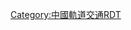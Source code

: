 {{Routemap
|title=绍兴轨道交通1号线
|title-bg={{ShaoxingRT color|1|s}}
|inline=<includeonly>1</includeonly>
|text-width=37,,
|map=
utCONTg~~ ~~ ~~ ~~{{rmri|u}}[[创景路站|创景路]]
utKBHFa!~HUBaq\utBHF!~HUBeq\~~ ~~[[姑娘桥站|姑娘桥]] 杭州{{杭州地铁线路名|5|block|}}
utSTR\utSTRe\
utSTR\uKDSTe\~~ ~~[[姑娘桥停车场]]
utBHF\\~~ ~~[[衙前站 (杭州市)|衙前]]
WASSERq\utKRZW\WASSERq\\~~ ~~ ~~ ~~西小江
CONTgq\umtKRZ\STRq\CONTfq\~~ ~~ ~~ ~~[[萧甬铁路]]
utBHF\\~~ ~~[[杨汛桥站|杨汛桥]]
utSTRe\\
utSTRa\\
uhtSTRe@f\\~~ ~~ ~~ ~~牛头山隧道
hCONTgq\umhKRZho\hSTRq\hCONTfq\~~ ~~ ~~ ~~[[杭甬客运专线]]
uhBHF\\~~ ~~[[前梅站|前梅]]
uhBHF\\~~ ~~[[钱清站 (地铁)|钱清]]
WASSERq\uhKRZW\WASSERq\\~~ ~~ ~~ ~~西小江
CONTgq\umhKRZ\STRq\CONTfq\~~ ~~ ~~ ~~[[萧甬铁路]]
uhSTR\uKDSTa\~~ ~~[[万绣路车辆段]]
uhBHF\uhSTRa\~~ ~~[[西沙路站|西沙路]]
uhABZgl+l\uhSTRr\
uhBHF\\~~ ~~[[临杭大道站|临杭大道]]
uhtSTRa\\
utBHF\\~~ ~~[[鉴水路站|鉴水路]]
WASSERq\utKRZW\WASSERq\\~~ ~~ ~~ ~~坂湖
utBHF\\~~ ~~[[越州大道站|越州大道]]
utBHF\\~~ ~~[[中国轻纺城站|中国轻纺城]]
utBHF\\~~ ~~[[瓜渚湖站|瓜渚湖]]
utBHF\\~~ ~~[[镜水路站|镜水路]]
utLSTR\uextKBHFa\~~ ~~[[会展中心站 (绍兴市)|会展中心]]
utLSTR\uextSTR\hCONTg~~ ~~ ~~ ~~{{rmri|u}}[[杭甬客运专线|杭甬客专]]
\utLSTR\uextBHF!~HUBaq\hBHF!~HUBeq\LDER~~ ~~[[绍兴北站 (地铁)|绍兴北站]] 高铁[[绍兴北站]]
\utLSTR\uextSTR\hSTRl\hCONTfq~~ ~~
utLSTR\uextBHF\~~ ~~[[大庆寺站|大庆寺]]
utLSTR\uextBHF\~~ ~~[[越秀站|越秀]]
utLSTR\uextBHF\~~ ~~[[绍兴一中站|绍兴一中]]
utXBHF-L\uextXBHF-R\~~ ~~[[黄酒小镇站|黄酒小镇]]
主线~~ ~~ ~~! !utKRWl!~POINTERf@gq\uxtKRWg+r!~POINTERg@fq\~~ ~~ ~~ ~~支线
utBHF~~ ~~[[张墅站|张墅]]
utBHF~~ ~~[[奥体中心站 (绍兴市)|奥体中心]]
uextCONTgq\utTBHFxt\uextCONTfq~~ ~~ [[梅山广场站|梅山广场]]{{ShaoxingRT Sign|2}}
utBHF~~ ~~[[凤林路站|凤林路]]
utBHF~~ ~~[[大滩站 (绍兴市)|大滩]]
CONTgq\BHFq!~HUB2\umtKRZ!~HUBc3\CONTfq\~~ ~~国铁[[绍兴站]] [[萧甬铁路]]
HUBc1\utBHF!~HUB4\LDER~~ ~~[[火车站 (绍兴轨道交通)|火车站]]
utBHF~~ ~~[[城市广场站|城市广场]]
utBHF~~ ~~[[鲁迅故里站|鲁迅故里]]
utBHF~~ ~~[[城南大道站|城南大道]]
utBHF~~ ~~[[凤凰山站 (绍兴市)|凤凰山]]
utBHF~~ ~~[[劳家葑站|劳家葑]]
utBHF~~ ~~[[南池站|南池]]
utBHF~~ ~~[[栖湖站|栖湖]]
utSTRe
uBHF~~ ~~[[芳泉站|芳泉]]
uKDSTe~~ ~~[[鉴湖停车场]]
|bottom={{navbar|绍兴轨道交通1号线RDT}}
}}<noinclude>
{{Rdt intro|[[绍兴轨道交通1号线]]}}

[[Category:中國軌道交通RDT]]

</noinclude>